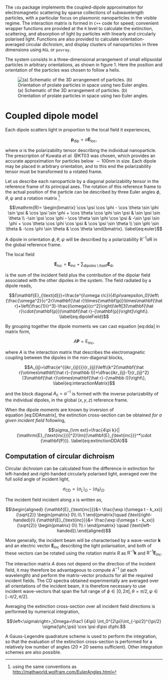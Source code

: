 The `cda` package implements the coupled-dipole approximation for
electromagnetic scattering by sparse collections of subwavelength
particles, with a particular focus on plasmonic nanoparticles in the
visible regime. The interaction matrix is formed in `C++` code for
speed; convenient wrapper functions are provided at the `R` level to
calculate the extinction, scattering, and absorption of light by
particles with linearly and circularly polarised light. Functions are
also provided to calculate orientation-averaged circular dichroism, and
display clusters of nanoparticles in three dimensions using `RGL` or
`povray`.

The system consists in a three-dimensional arrangement of small
ellipsoidal particles in arbitrary orientations, as shown in figure 1.
Here the position and orientation of the particles was chosen to follow
a helix.

![(a) Schematic of the 3D arrangement of particles. (b) Orientation of
prolate particles in space using two Euler angles.](setup.png)

Coupled dipole model
====================

Each dipole scatters light in proportion to the local field it
experiences,

$${\mathbf{p}_{\text{dip}}}=\alpha {\mathbf{E}_{\text{loc}}},
\label{eq:localfield}$$

where $\alpha$ is the polarizability tensor describing the individual
nanoparticle. The prescription of Kuwata *et al.* @KT03 was chosen,
which provides an accurate approximation for particles below
$\sim 100$nm in size. Each dipole may be placed in arbitrary
orientation, and to this end the polarizability tensor must be
transformed to a rotated frame.

Let us describe each nanoparticle by a diagonal polarizability tensor in
the reference frame of its principal axes. The rotation of this
reference frame to the actual position of the particle can be described
by three Euler angles $\phi, \theta, \psi$ and a rotation matrix [^1]

$$\mathrm{R}= \begin{bmatrix} 
    \cos \psi  \cos \phi  - \cos \theta  \sin \phi  \sin \psi &
\cos \psi  \sin \phi  + \cos \theta  \cos \phi  \sin \psi &
\sin \psi  \sin \theta \\
-\sin \psi  \cos \phi  - \cos \theta  \sin \phi  \cos \psi &
-\sin \psi  \sin \phi  + \cos \theta  \cos \phi  \cos \psi &
\cos \psi  \sin \theta \\
\sin \phi  \sin \theta &
-\cos \phi  \sin \theta & 
\cos \theta 
     \end{bmatrix}.
\label{eq:euler}$$

A dipole in orientation $\phi, \theta, \psi$ will be described by a
polarizability $\mathrm{R}^{-1}\alpha \mathrm{R}$ in the global
reference frame.

The local field

$${\mathbf{E}_{\text{loc}}}={\mathbf{E}_{\text{inc}}}+\sum_{\text{dipoles}\setminus \text{itself}}{{\mathbf{E}_{\text{d}}}},
\label{eq:dda}$$

is the sum of the incident field plus the contribution of the dipolar
field associated with the other dipoles in the system. The field
radiated by a dipole reads,

$${\mathbf{E}_{\text{d}}}=\frac{e^{i\omega r/c}}{4\pi\varepsilon_0}\left\{\frac{\omega^2}{c^2r}\mathbf{\hat r}\times{\mathbf{p}}\times\mathbf{\hat r}+\left(\frac{1}{r^3}-\frac{i\omega}{cr^2}\right)\left[3(\mathbf{\hat r}\cdot{\mathbf{p}})\mathbf{\hat r}-{\mathbf{p}}\right]\right\}.
    \label{eq:dipoleField}$$

By grouping together the dipole moments we can cast equation [eq:dda] in
matrix form,

$$A{\mathbf{P}}={\mathrm{E}_{\text{inc}}},
\label{eq:DDAmatrix}$$

where $A$ is the interaction matrix that describes the electromagnetic
coupling between the dipoles in the non-diagonal blocks,

$$A_{ij}=\dfrac{e^{(ikr_{ij})}}{r_{ij}}\left\{k^2(\mathbf{\hat r}\otimes\mathbf{\hat r}-{\mathbb I})+\dfrac{ikr_{ij}-1}{r_{ij}^2}(3\mathbf{\hat r}\otimes\mathbf{\hat r}-{\mathbb I})\right\},
    \label{eq:interactionMatrix}$$

and the block diagonal $A_{ii}=\alpha^{-1}$ is formed with the inverse
polarizability of the individual dipoles, in the global $(x,y,z)$
reference frame.

When the dipole moments are known by inversion of
equation [eq:DDAmatrix], the extinction cross-section can be obtained
*for a given incident field* following,

$$\sigma_{\rm ext}=\frac{4\pi k}{|{\mathrm{E}_{\text{inc}}}|^2}\Im({\mathbf{E}_{\text{inc}}}^*\cdot {\mathbf{P}}).
    \label{eq:extinctionDDA}$$

Computation of circular dichroism
---------------------------------

Circular dichroism can be calculated from the difference in extinction
for left-handed and right-handed circularly polarised light, averaged
over the full solid angle of incident light,

$$\sigma_{\text{CD}} = \left<\sigma_L\right>_\Omega - \left<\sigma_R\right>_\Omega.$$

The incident field incident along $x$ is written as,

$$\begin{aligned}
    {\mathbf{E}_{\text{inc}}}&= \frac{\exp i(\omega t - k_xx)}{\sqrt{2}} \begin{pmatrix}
        0\\
        i\\
                1
    \end{pmatrix}\quad (\text{right-handed})\\
    {\mathbf{E}_{\text{inc}}}&= \frac{\exp i(\omega t - k_xx)}{\sqrt{2}} \begin{pmatrix}
        0\\
        1\\
                i
    \end{pmatrix} \quad (\text{left-handed}).\end{aligned}$$

More generally, the incident beam will be characterised by a wave-vector
$\mathbf{k}$ and an electric vector ${\mathbf{E}_{\text{inc}}}$
describing the light polarisation, and both of these vectors can be
rotated using the rotation matrix $R$ as $\mathrm{R}^{-1}\mathbf{k}$ and
$\mathrm{R}^{-1}{\mathbf{E}_{\text{inc}}}$.

The interaction matrix $A$ does not depend on the direction of the
incident field, it may therefore be advantageous to compute $A^{-1}$ (at
each wavelength) and perform the matrix-vector products for all the
required incident fields. The CD spectra obtained experimentally are
averaged over all orientations of the incident beam, it is therefore
necessary to use incident wave-vectors that span the full range of
$\phi\in[0,2\pi], \theta=\pi/2,
\psi\in[-\pi/2,\pi/2]$.

Averaging the extinction cross-section over all incident field
directions is performed by numerical integration,

$$\left<\sigma\right>_\Omega=\frac1 {4\pi} \int_0^{2\pi}\int_{-\pi/2}^{\pi/2} \sigma(\phi,\psi) \cos \psi d\psi d\phi.$$

A Gauss-Legendre quadrature scheme is used to perform the integration,
so that the evaluation of the extinction cross-section is performed for
a relatively low number of angles ($20\times 20$ seems sufficient).
Other integration schemes are also possible.

[^1]: using the same conventions as
    <http://mathworld.wolfram.com/EulerAngles.html>
